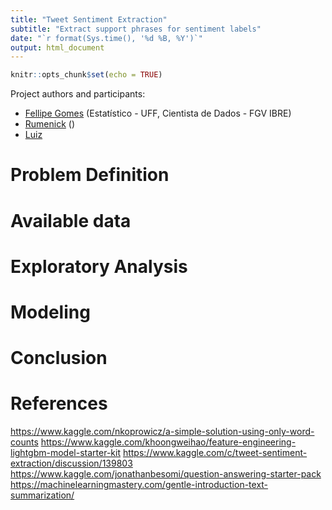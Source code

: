 ```yaml
---
title: "Tweet Sentiment Extraction"
subtitle: "Extract support phrases for sentiment labels"
date: "`r format(Sys.time(), '%d %B, %Y')`"
output: html_document
---
```


```r
knitr::opts_chunk$set(echo = TRUE)
```

Project authors and participants:

  * [Fellipe Gomes](https://github.com/gomesfellipe) (Estatístico - UFF, Cientista de Dados - FGV IBRE) 
  * [Rumenick]() ()
  * [Luiz]()
  
# Problem Definition

<!-- premissas: -->
<!-- Pontos de reflexao -->
<!-- Problemas de corte nos textos selecionados não terão impacto sobre o a medida Jaccard final -->
<!-- O txto selecionado foi obtido por um modelo e elesq ueremo comparar os resultados ou um humano apenas copiou e colou  -->
<!-- Existem select text que aparecem mais de uma vezno text  -->


# Available data

# Exploratory Analysis

<!-- Metaanalise -->
<!-- Tweets que sao iguais -->
<!-- Texto em branco ou NA? -->
<!-- Tamanho do textos -->
<!-- numero de palavras -->
<!-- Numero de caracteres iguais entre text e selected -->
<!-- palavras que mais coocorrem -->
<!-- n de exclamacoes correlacionado com sentimento negativo? -->


<!-- Calcular Jaccard entre os textos para cada sentimento -->
<!-- sentimento neutro tem jaccard muito alto?  -->
<!-- se sim retorna o texto inteiro logo (comparar jaccard, n de palavras, n de letras) -->
<!-- Acredito que neutral ja seja bastante parecido -->

# Modeling

<!-- baseline: todo texto (positive, neutral e negative) -->

<!-- estrategias: -->
<!-- Word2vec pra vetorizar -->
<!-- NER - Spacy,  -->
<!-- Text summarization -->
<!-- BERT -->



# Conclusion
  
# References

<https://www.kaggle.com/nkoprowicz/a-simple-solution-using-only-word-counts>
<https://www.kaggle.com/khoongweihao/feature-engineering-lightgbm-model-starter-kit>
<https://www.kaggle.com/c/tweet-sentiment-extraction/discussion/139803>
<https://www.kaggle.com/jonathanbesomi/question-answering-starter-pack>
<https://machinelearningmastery.com/gentle-introduction-text-summarization/>

